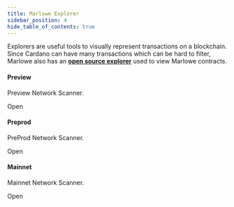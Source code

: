 ```yaml
---
title: Marlowe Explorer
sidebar_position: 4
hide_table_of_contents: true
---
```


Explorers are useful tools to visually represent transactions on a blockchain. Since Cardano can have many transactions which can be hard to filter, Marlowe also has an **[open source explorer](https://github.com/input-output-hk/marlowe-explorer)** used to view Marlowe contracts.


<div className="gallery">
  <div className="card">
    <div className="card-header">
      <h4>Preview</h4>
    </div>
    <p>Preview Network Scanner.</p>
    <Link to="https://preview.marlowescan.com/">
      Open <ArrowRight className="arrow" />
    </Link>
  </div>
    <div className="card">
    <div className="card-header">
      <h4>Preprod</h4>
    </div>
    <p>PreProd Network Scanner.</p>
    <Link to="https://preprod.marlowescan.com/">
      Open <ArrowRight className="arrow" />
    </Link>
  </div>
    <div className="card">
    <div className="card-header">
      <h4>Mainnet</h4>
    </div>
    <p>Mainnet Network Scanner.</p>
    <Link to="https://mainnet.marlowescan.com/">
      Open <ArrowRight className="arrow" />
    </Link>
  </div>
</div>
